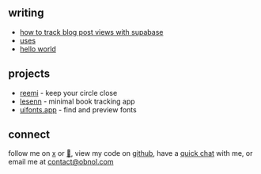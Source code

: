 
<Introduction />

## writing

- [how to track blog post views with supabase](/writing/how-to-track-blog-post-views-with-supabase)
- [uses](/writing/uses)
- [hello world](/writing/hello-world)

## projects

- [reemi](https://tryreemi.com) - keep your circle close
- [lesenn](https://lesenn.com/) - minimal book tracking app
- [uifonts.app](https://uifonts.app) - find and preview fonts

## connect

follow me on [x](https://x.com/obnol1) or [🦋](https://bsky.app/profile/obnol.com), view my code on
[github](https://github.com/obnol), have a [quick chat](https://cal.com/obnol) with me, or email me at [contact@obnol.com](mailto:contact@obnol.com)
